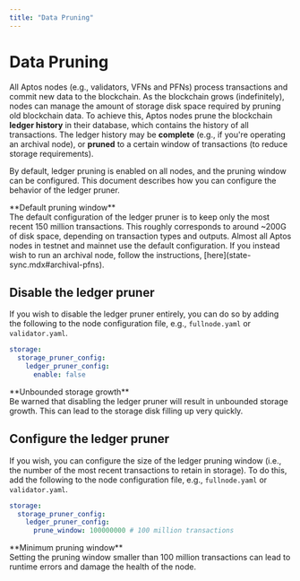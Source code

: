 ```yaml
---
title: "Data Pruning"
---
```





# Data Pruning

All Aptos nodes (e.g., validators, VFNs and PFNs) process transactions and commit new data to the blockchain.
As the blockchain grows (indefinitely), nodes can manage the amount of storage disk space required by pruning old
blockchain data. To achieve this, Aptos nodes prune the blockchain **ledger history** in their database, which
contains the history of all transactions. The ledger history may be **complete** (e.g., if you're operating an archival
node), or **pruned** to a certain window of transactions (to reduce storage requirements).

By default, ledger pruning is enabled on all nodes, and the pruning window can be configured. This document
describes how you can configure the behavior of the ledger pruner.

<Aside type="caution">
**Default pruning window**<br />
The default configuration of the ledger pruner is to keep only the most recent 150 million transactions.
This roughly corresponds to around ~200G of disk space, depending on transaction types and outputs.
Almost all Aptos nodes in testnet and mainnet use the default configuration. If you instead wish to run
an archival node, follow the instructions, [here](state-sync.mdx#archival-pfns).
</Aside>

## Disable the ledger pruner

If you wish to disable the ledger pruner entirely, you can do so by adding the following to the node
configuration file, e.g., `fullnode.yaml` or `validator.yaml`.

```yaml filename="fullnode.yaml"
storage:
  storage_pruner_config:
    ledger_pruner_config:
      enable: false
```

<Aside type="caution">
**Unbounded storage growth**<br />
Be warned that disabling the ledger pruner will result in unbounded storage growth. This can
lead to the storage disk filling up very quickly.
</Aside>

## Configure the ledger pruner

If you wish, you can configure the size of the ledger pruning window (i.e., the number of the most recent transactions
to retain in storage). To do this, add the following to the node configuration file, e.g., `fullnode.yaml` or `validator.yaml`.

```yaml filename="fullnode.yaml"
storage:
  storage_pruner_config:
    ledger_pruner_config:
      prune_window: 100000000 # 100 million transactions
```

<Aside type="caution">
**Minimum pruning window**<br />
Setting the pruning window smaller than 100 million transactions can lead to runtime errors and damage the
health of the node.
</Aside>
